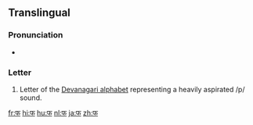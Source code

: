 {{also|फ़}}
{{Devanagari character info|hex=092B|name=DEVANAGARI LETTER PHA|image=[[File:Deva-pha.png|100px]]}}  
==Translingual==

===Pronunciation===
* {{IPA|/pʰə/|lang=mul}}

===Letter===
{{mul-deva|pha}}

# Letter of the [[Devanagari alphabet]] representing a heavily aspirated /p/ sound.

[[fr:फ]]
[[hi:फ]]
[[hu:फ]]
[[nl:फ]]
[[ja:फ]]
[[zh:फ]]